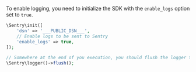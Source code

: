 To enable logging, you need to initialize the SDK with the `enable_logs` option set to `true`.

```php
\Sentry\init([
    'dsn' => '___PUBLIC_DSN___',
    // Enable logs to be sent to Sentry
    'enable_logs' => true,
]);

// Somewhere at the end of you execution, you should flush the logger to send pending logs to Sentry.
\Sentry\logger()->flush();
```

